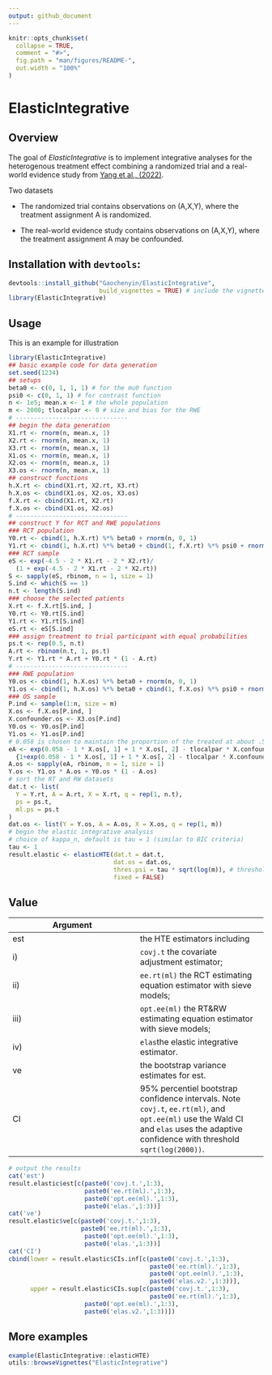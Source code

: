 ```yaml
---
output: github_document
---
```


<!-- README.md is generated from README.Rmd. Please edit that file -->

```r
knitr::opts_chunk$set(
  collapse = TRUE,
  comment = "#>",
  fig.path = "man/figures/README-",
  out.width = "100%"
)
```
# ElasticIntegrative

<!-- badges: start -->
<!-- badges: end -->


## Overview

The goal of *ElasticIntegrative* is to implement integrative analyses for the heterogenous treatment effect combining a randomized trial and a real-world evidence study from [Yang et al., (2022)](https://arxiv.org/abs/2005.10579).

Two datasets

* The randomized trial contains observations on (A,X,Y), where the treatment assignment A is randomized. 

* The real-world evidence study contains observations on (A,X,Y), where the treatment assignment A may be confounded.


## Installation with `devtools`:

```r
devtools::install_github("Gaochenyin/ElasticIntegrative", 
                         build_vignettes = TRUE) # include the vignettes
library(ElasticIntegrative)
```


## Usage

This is an example for illustration
```r
library(ElasticIntegrative)
## basic example code for data generation
set.seed(1234)
## setups
beta0 <- c(0, 1, 1, 1) # for the mu0 function
psi0 <- c(0, 1, 1) # for contrast function
n <- 1e5; mean.x <- 1 # the whole population
m <- 2000; tlocalpar <- 0 # size and bias for the RWE
# -------------------------------
## begin the data generation
X1.rt <- rnorm(n, mean.x, 1)
X2.rt <- rnorm(n, mean.x, 1)
X3.rt <- rnorm(n, mean.x, 1) 
X1.os <- rnorm(n, mean.x, 1)
X2.os <- rnorm(n, mean.x, 1)
X3.os <- rnorm(n, mean.x, 1) 
## construct functions
h.X.rt <- cbind(X1.rt, X2.rt, X3.rt)
h.X.os <- cbind(X1.os, X2.os, X3.os)
f.X.rt <- cbind(X1.rt, X2.rt)
f.X.os <- cbind(X1.os, X2.os)
# -------------------------------
## construct Y for RCT and RWE populations
### RCT population
Y0.rt <- cbind(1, h.X.rt) %*% beta0 + rnorm(n, 0, 1)
Y1.rt <- cbind(1, h.X.rt) %*% beta0 + cbind(1, f.X.rt) %*% psi0 + rnorm(n, 0, 1)
### RCT sample
eS <- exp(-4.5 - 2 * X1.rt - 2 * X2.rt)/
  (1 + exp(-4.5 - 2 * X1.rt - 2 * X2.rt))
S <- sapply(eS, rbinom, n = 1, size = 1)
S.ind <- which(S == 1)
n.t <- length(S.ind)
### choose the selected patients
X.rt <- f.X.rt[S.ind, ]
Y0.rt <- Y0.rt[S.ind]
Y1.rt <- Y1.rt[S.ind]
eS.rt <- eS[S.ind]
### assign treatment to trial participant with equal probabilities
ps.t <- rep(0.5, n.t)
A.rt <- rbinom(n.t, 1, ps.t)
Y.rt <- Y1.rt * A.rt + Y0.rt * (1 - A.rt)
# -------------------------------
### RWE population
Y0.os <- cbind(1, h.X.os) %*% beta0 + rnorm(n, 0, 1)
Y1.os <- cbind(1, h.X.os) %*% beta0 + cbind(1, f.X.os) %*% psi0 + rnorm(n, 0, 1)
### OS sample
P.ind <- sample(1:n, size = m)
X.os <- f.X.os[P.ind, ]
X.confounder.os <- X3.os[P.ind]
Y0.os <- Y0.os[P.ind]
Y1.os <- Y1.os[P.ind]
# 0.058 is chosen to maintain the proportion of the treated at about .5
eA <- exp(0.058 - 1 * X.os[, 1] + 1 * X.os[, 2] - tlocalpar * X.confounder.os)/
  {1+exp(0.058 - 1 * X.os[, 1] + 1 * X.os[, 2] - tlocalpar * X.confounder.os)}
A.os <- sapply(eA, rbinom, n = 1, size = 1)
Y.os <- Y1.os * A.os + Y0.os * (1 - A.os)
# sort the RT and RW datasets
dat.t <- list(
  Y = Y.rt, A = A.rt, X = X.rt, q = rep(1, n.t),
  ps = ps.t,
  ml.ps = ps.t
)
dat.os <- list(Y = Y.os, A = A.os, X = X.os, q = rep(1, m))
# begin the elastic integrative analysis
# choice of kappa_n, default is tau = 1 (similar to BIC criteria)
tau <- 1
result.elastic <- elasticHTE(dat.t = dat.t,
                             dat.os = dat.os,
                             thres.psi = tau * sqrt(log(m)), # threshold for ACI psi
                             fixed = FALSE)
```

## Value

 **Argument** |
 ------------- | -------------
est | the HTE estimators including
i) | `covj.t` the covariate adjustment estimator;
ii) |   `ee.rt(ml)` the RCT estimating equation estimator with sieve models;
iii) | `opt.ee(ml)` the RT&RW estimating equation estimator with sieve models;
iv) |  `elas`the elastic integrative estimator.
ve|   the bootstrap variance estimates for est.
CI |  95% percentiel bootstrap confidence intervals. Note `covj.t`, `ee.rt(ml)`, and `opt.ee(ml)` use the Wald CI and `elas` uses the adaptive  confidence with threshold `sqrt(log(2000))`.

```r
# output the results
cat('est')
result.elastic$est[c(paste0('covj.t.',1:3),
                     paste0('ee.rt(ml).',1:3),
                     paste0('opt.ee(ml).',1:3),
                     paste0('elas.',1:3))]
cat('ve')
result.elastic$ve[c(paste0('covj.t.',1:3),
                    paste0('ee.rt(ml).',1:3),
                     paste0('opt.ee(ml).',1:3),
                     paste0('elas.',1:3))]
cat('CI')
cbind(lower = result.elastic$CIs.inf[c(paste0('covj.t.',1:3),
                                       paste0('ee.rt(ml).',1:3),
                                       paste0('opt.ee(ml).',1:3),
                                       paste0('elas.v2.',1:3))],
      upper = result.elastic$CIs.sup[c(paste0('covj.t.',1:3),
                                       paste0('ee.rt(ml).',1:3),
                     paste0('opt.ee(ml).',1:3),
                     paste0('elas.v2.',1:3))])


```

## More examples
```r
example(ElasticIntegrative::elasticHTE)
utils::browseVignettes("ElasticIntegrative")
```

